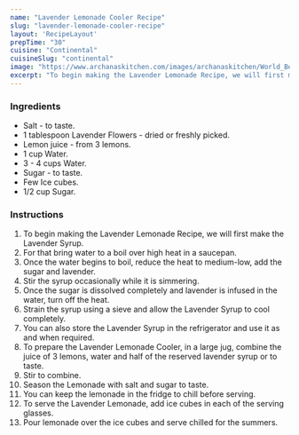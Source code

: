 ---
name: "Lavender Lemonade Cooler Recipe"
slug: "lavender-lemonade-cooler-recipe"
layout: 'RecipeLayout'
prepTime: "30"
cuisine: "Continental"
cuisineSlug: "continental"
image: "https://www.archanaskitchen.com/images/archanaskitchen/World_Beverages/Lavendar_Lemonade_Cooler_Recipe.jpg"
excerpt: "To begin making the Lavender Lemonade Recipe, we will first make the Lavender Syrup"
---

### Ingredients

- Salt - to taste.
- 1 tablespoon Lavender Flowers - dried or freshly picked.
- Lemon juice - from 3 lemons.
- 1 cup Water.
- 3 - 4 cups Water.
- Sugar -  to taste.
- Few Ice cubes.
- 1/2 cup Sugar.

### Instructions

1. To begin making the Lavender Lemonade Recipe, we will first make the Lavender Syrup.
1. For that bring water to a boil over high heat in a saucepan.
1. Once the water begins to boil, reduce the heat to medium-low, add the sugar and lavender.
1. Stir the syrup occasionally while it is simmering.
1. Once the sugar is dissolved completely and lavender is infused in the water, turn off the heat.
1. Strain the syrup using a sieve and allow the Lavender Syrup to cool completely.
1. You can also store the Lavender Syrup in the refrigerator and use it as and when required.
1. To prepare the Lavender Lemonade Cooler, in a large jug, combine the juice of 3 lemons, water and half of the reserved lavender syrup or to taste.
1. Stir to combine.
1. Season the Lemonade with salt and sugar to taste.
1. You can keep the lemonade in the fridge to chill before serving.
1. To serve the Lavender Lemonade, add ice cubes in each of the serving glasses.
1. Pour lemonade over the ice cubes and serve chilled for the summers.
